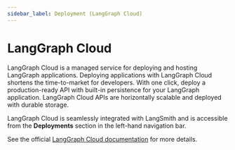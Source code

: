 ```yaml
---
sidebar_label: Deployment (LangGraph Cloud)
---
```


# LangGraph Cloud

LangGraph Cloud is a managed service for deploying and hosting LangGraph applications. Deploying applications with LangGraph Cloud shortens the time-to-market for developers. With one click, deploy a production-ready API with built-in persistence for your LangGraph application. LangGraph Cloud APIs are horizontally scalable and deployed with durable storage.

LangGraph Cloud is seamlessly integrated with LangSmith and is accessible from the **Deployments** section in the left-hand navigation bar.

See the official <a href="https://langchain-ai.github.io/langgraph/cloud/" target="_blank">LangGraph Cloud documentation</a> for more details.
